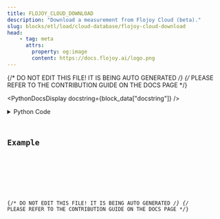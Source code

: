 ```yaml
---
title: FLOJOY_CLOUD_DOWNLOAD
description: "Download a measurement from Flojoy Cloud (beta)."
slug: blocks/etl/load/cloud-database/flojoy-cloud-download
head:
    - tag: meta
      attrs:
        property: og:image
        content: https://docs.flojoy.ai/logo.png
---
```


{/* DO NOT EDIT THIS FILE! IT IS BEING AUTO GENERATED */}
{/* PLEASE REFER TO THE CONTRIBUTION GUIDE ON THE DOCS PAGE */}


<PythonDocsDisplay docstring={block_data["docstring"]} />
<details>
<summary>Python Code</summary>



<Code code={pythonCode} lang="py" wrap theme="dracula" />

[Find this Flojoy Block on GitHub](https://github.com/flojoy-ai/blocks/blob/main/blocks/ETL/LOAD/CLOUD_DATABASE/FLOJOY_CLOUD_DOWNLOAD/FLOJOY_CLOUD_DOWNLOAD.py)

</details>

## Example


<GetHelpWidget />


<AppDisplay app={app} blockName="FLOJOY_CLOUD_DOWNLOAD" client:visible />


<Example />

{/* DO NOT EDIT THIS FILE! IT IS BEING AUTO GENERATED */}
{/* PLEASE REFER TO THE CONTRIBUTION GUIDE ON THE DOCS PAGE */}
